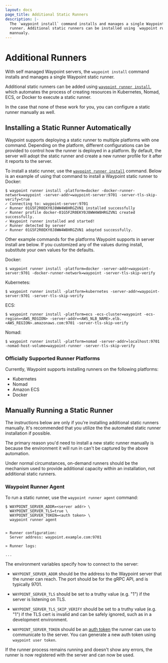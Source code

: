 ```yaml
---
layout: docs
page_title: Additional Static Runners
description: |-
  The `waypoint install` command installs and manages a single Waypoint static
  runner. Additional static runners can be installed using `waypoint runner install` or
  mannualy.
---
```


# Additional Runners

With self managed Waypoint servers, the `waypoint install` command installs and
manages a single Waypoint static runner.

Additional static runners can be added using [`waypoint runner install`](/commands/runner-install), which automates the process of creating
resources in Kubernetes, Nomad, ECS, or Docker to execute a static runner.

In the case that none of these work for you, you can configure a static runner manually as
well.

## Installing a Static Runner Automatically

Waypoint supports deploying a static runner to multiple platforms with one command.
Depending on the platform, different configurations can be provided to control
how the runner is deployed in a platform. By default, the
server will adopt the static runner and create a new runner profile for it after it
reports to the server.

To install a static runner, use the [`waypoint runner install`](/commands/runner-install)
command. Below is an example of using that command to install a Waypoint static runner to
Docker:

```shell-session
$ waypoint runner install -platform=docker -docker-runner-network=waypoint -server-addr=waypoint-server:9701 -server-tls-skip-verify=true
✓ Connecting to: waypoint-server:9701
✓ Runner 01G5F2R0EKY0J8WW4W8HRGZVN1 installed successfully
✓ Runner profile docker-01G5F2R0EKY0J8WW4W8HRGZVN1 created successfully.
✓ Waypoint runner installed and started!
✓ Runner detected by server
✓ Runner 01G5F2R0EKY0J8WW4W8HRGZVN1 adopted successfully.
```

Other example commands for the platforms Waypoint supports in server install are
below. If you customized any of the values during install, substitute your own
values for the defaults.

Docker:

```shell-session
$ waypoint runner install -platform=docker -server-addr=waypoint-server:9701 -docker-runner-network=waypoint -server-tls-skip-verify
```

Kubernetes:

```shell-session
$ waypoint runner install -platform=kubernetes -server-addr=waypoint-server:9701 -server-tls-skip-verify
```

ECS:

```shell-session
$ waypoint runner install -platform=ecs -ecs-cluster=waypoint -ecs-region=<AWS_REGION> -server-addr=<AWS_NLB_NAME>.elb.<AWS_REGION>.amazonaws.com:9701 -server-tls-skip-verify
```

Nomad:

```shell-session
$ waypoint runner install -platform=nomad -server-addr=localhost:9701 -nomad-host-volume=waypoint-runner -server-tls-skip-verify
```

### Officially Supported Runner Platforms

Currently, Waypoint supports installing runners on the following platforms:

- Kubernetes
- Nomad
- Amazon ECS
- Docker

## Manually Running a Static Runner

The instructions below are only if you're installing additional static runners
manually. It's recommended that you utilize the the automated static runner installation if
possible.

The primary reason you'd need to install a new static runner manually is because the
environment it will run in can't be captured by the above automation.

Under normal circumstances, on-demand runners should be the mechanism used to provide
additional capacity within an installation, not additional static runners.

### Waypoint Runner Agent

To run a static runner, use the `waypoint runner agent` command:

```shell-session
$ WAYPOINT_SERVER_ADDR=<server addr> \
  WAYPOINT_SERVER_TLS=true \
  WAYPOINT_SERVER_TOKEN=<auth token> \
  waypoint runner agent


» Runner configuration:
  Server address: waypoint.example.com:9701

» Runner logs:

...
```

The environment variables specify how to connect to the server:

- `WAYPOINT_SERVER_ADDR` should be the address to the Waypoint server
  that the runner can reach. The port should be for the gRPC API, and
  is typically 9701.

- `WAYPOINT_SERVER_TLS` should be set to a truthy value (e.g. "1") if
  the server is listening on TLS.

- `WAYPOINT_SERVER_TLS_SKIP_VERIFY` should be set to a truthy value
  (e.g. "1") if the TLS cert is invalid and can be safely ignored,
  such as in a development environment.

- `WAYPOINT_SERVER_TOKEN` should be an [auth token](/docs/server/auth)
  the runner can use to communicate to the server. You can generate a new
  auth token using `waypoint user token`.

If the runner process remains running and doesn't show any errors, the
runner is now registered with the server and can now be used.
